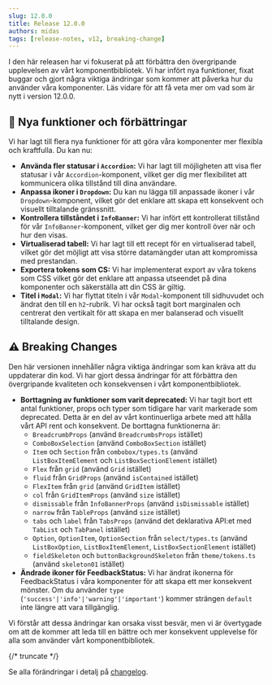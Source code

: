 ```yaml
---
slug: 12.0.0
title: Release 12.0.0
authors: midas
tags: [release-notes, v12, breaking-change]
---
```


I den här releasen har vi fokuserat på att förbättra den övergripande upplevelsen av vårt komponentbibliotek.
Vi har infört nya funktioner, fixat buggar och gjort några viktiga ändringar som kommer att påverka hur du använder
våra komponenter. Läs vidare för att få veta mer om vad som är nytt i version 12.0.0.

## 🚀 Nya funktioner och förbättringar

Vi har lagt till flera nya funktioner för att göra våra komponenter mer flexibla och kraftfulla. Du kan nu:

- **Använda fler statusar i `Accordion`:** Vi har lagt till möjligheten att visa fler statusar i vår `Accordion`-komponent, vilket ger dig mer flexibilitet att kommunicera olika tillstånd till dina användare.
- **Anpassa ikoner i `Dropdown`:** Du kan nu lägga till anpassade ikoner i vår `Dropdown`-komponent, vilket gör det enklare att skapa ett konsekvent och visuellt tilltalande gränssnitt.
- **Kontrollera tillståndet i `InfoBanner`:** Vi har infört ett kontrollerat tillstånd för vår `InfoBanner`-komponent, vilket ger dig mer kontroll över när och hur den visas.
- **Virtualiserad tabell:** Vi har lagt till ett recept för en virtualiserad tabell, vilket gör det möjligt att visa större datamängder utan att kompromissa med prestandan.
- **Exportera tokens som CS:** Vi har implementerat export av våra tokens som CSS vilket gör det enklare att anpassa utseendet på dina komponenter och säkerställa att din CSS är giltig.
- **Titel i `Modal`:** Vi har flyttat titeln i vår `Modal`-komponent till sidhuvudet och ändrat den till en `h2`-rubrik. Vi har också tagit bort marginalen och centrerat den vertikalt för att skapa en mer balanserad och visuellt tilltalande design.

## ⚠️ Breaking Changes

Den här versionen innehåller några viktiga ändringar som kan kräva att du uppdaterar din kod. Vi har gjort dessa ändringar för att förbättra den övergripande kvaliteten och konsekvensen i vårt komponentbibliotek.

- **Borttagning av funktioner som varit deprecated:** Vi har tagit bort ett antal funktioner, props och typer som tidigare har varit markerade som deprecated. Detta är en del av vårt kontinuerliga arbete med att hålla vårt API rent och konsekvent. De borttagna funktionerna är:
    - `BreadcrumbProps` (använd `BreadcrumbsProps` istället)
    - `ComboBoxSelection` (använd `ComboBoxSection` istället)
    - `Item` och `Section` från `combobox/types.ts` (använd `ListBoxItemElement` och `ListBoxSectionElement` istället)
    - `Flex` från `grid` (använd `Grid` istället)
    - `fluid` från `GridProps` (använd `isContained` istället)
    - `FlexItem` från `grid` (använd `GridItem` istället)
    - `col` från `GridItemProps` (använd `size` istället)
    - `dismissable` från `InfoBannerProps` (använd `isDismissable` istället)
    - `narrow` från `TableProps` (använd `size` istället)
    - `tabs` och `label` från `TabsProps` (använd det deklarativa API:et med `TabList` och `TabPanel` istället)
    - `Option`, `OptionItem`, `OptionSection` från `select/types.ts` (använd `ListBoxOption`, `ListBoxItemElement`, `ListBoxSectionElement` istället)
    - `fieldSkeleton` och `buttonBackgroundSkeleton` från `theme/tokens.ts` (använd `skeleton01` istället)
- **Ändrade ikoner för FeedbackStatus:** Vi har ändrat ikonerna för FeedbackStatus i våra komponenter för att skapa ett mer konsekvent mönster. Om du använder `type` (`'success'|'info'|'warning'|'important'`) kommer strängen `default` inte längre att vara tillgänglig.

Vi förstår att dessa ändringar kan orsaka visst besvär, men vi är övertygade om att de kommer att leda till en bättre och mer konsekvent upplevelse för alla som använder vårt komponentbibliotek.

{/* truncate */}

Se alla förändringar i detalj på [changelog](/changelog/12.0.0).

